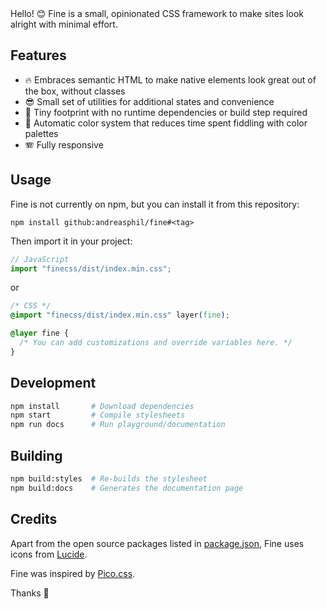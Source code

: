
<PageHeader title="Getting started">
  Hello! 😊 Fine is a small, opinionated CSS framework to make sites look
  alright with minimal effort.
</PageHeader>

## Features

- 🔥 Embraces semantic HTML to make native elements look great out of the box, without classes
- 😎 Small set of utilities for additional states and convenience
- 🐛 Tiny footprint with no runtime dependencies or build step required
- 🌈 Automatic color system that reduces time spent fiddling with color palettes
- 🪗 Fully responsive

## Usage

Fine is not currently on npm, but you can install it from this repository:

```
npm install github:andreasphil/fine#<tag>
```

Then import it in your project:

```js
// JavaScript
import "finecss/dist/index.min.css";
```

or

```css
/* CSS */
@import "finecss/dist/index.min.css" layer(fine);

@layer fine {
  /* You can add customizations and override variables here. */
}
```

## Development

```sh
npm install       # Download dependencies
npm start         # Compile stylesheets
npm run docs      # Run playground/documentation
```

## Building

```sh
npm build:styles  # Re-builds the stylesheet
npm build:docs    # Generates the documentation page
```

## Credits

Apart from the open source packages listed in [package.json](package.json), Fine uses icons from [Lucide](https://lucide.dev/).

Fine was inspired by [Pico.css](https://picocss.com).

Thanks 🙏
